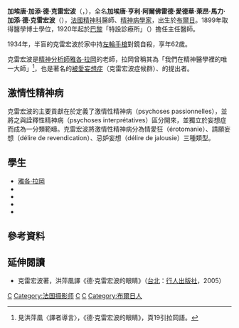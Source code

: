{{Infobox person
|name          = 加埃唐·加添·德·克雷宏波
|image         = File:Gaetan Gatian de Clerambault.jpg
|image_size    = 180px
|caption       = 加埃唐·加添·德·克雷宏波
|birth_name    = 
|birth_date    = {{Birth date|1872|07|02}}
|birth_place   = [[法國|法國]][[布爾日|布爾日]]
|death_date    = {{death date and age|1934|11|17|1872|07|02}}
|death_place   = [[法國|法國]][[馬拉科夫|馬拉科夫]]
|death_cause   = 
|resting_place = 
|resting_place_coordinates = 
|residence     = 
|nationality   = [[法國|法國]]
|other_names   = 
|known_for     = [[被愛妄想症|被愛妄想症]]、{{link-fr|精神自動性|Automatisme mental}}
|alma_mater    = École nationale supérieure des arts décoratifs
|employer      = 
|occupation    = [[精神病學家|精神病學家]]
|religion      = 
|spouse        = 
|partner       = 
|children      = 
|parents       = 
|relatives     = 
|signature     = 
|website       = 
|footnotes     = 
}}
'''加埃唐·加添·德·克雷宏波'''（{{lang-fr|Gaëtan Gatian de Clérambault}}，{{bd|1872年|7月2日|1934年|11月17日}}），全名'''加埃唐·亨利·阿爾佛雷德·愛德華·萊昂·馬力·加添·德·克雷宏波'''（{{lang-fr|Gaëtan Henri Alfred Edouard Léon Marie Gatian de Clérambault}}），[[法國|法國]][[精神科|精神科]]醫師、[[精神病學家|精神病學家]]，出生於[[布爾日|布爾日]]。1899年取得醫學博士學位，1920年起於[[巴黎|巴黎]]「特設診療所」（{{lang|fr|Infirmerie spéciale}}）擔任主任醫師。

1934年，半盲的克雷宏波於家中持[[左輪手槍|左輪手槍]]對鏡自殺，享年62歲。

克雷宏波是[[精神分析|精神分析師]][[雅各·拉岡|雅各·拉岡]]的老師，拉岡曾稱其為「我們在精神醫學裡的唯一大師」<ref>見洪萍凰〈譯者導言〉，《德‧克雷宏波的眼睛》，頁19引拉岡語。</ref>，也是著名的[[被愛妄想症|被愛妄想症]]（克雷宏波症候群）、{{link-fr|精神自動性|Automatisme mental}}的提出者。

==激情性精神病==
克雷宏波的主要貢獻在於定義了激情性精神病（psychoses passionnelles），並將之與詮釋性精神病（psychoses interprétatives）區分開來，並獨立於妄想症而成為一分類範疇。克雷宏波將激情性精神病分為情愛狂（érotomanie）、請願妄想（délire de revendication）、忌妒妄想（délire de jalousie）三種類型。

==學生==
*[[雅各·拉岡|雅各·拉岡]]
*{{link-fr|保羅·希瓦登|Paul Sivadon}}
*{{link-fr|讓·傅賀徳|Jean Frétet}}
*{{link-fr|丹尼爾·拉嘉許|Daniel Lagachen}}
*{{link-fr|亨利·艾|Henri Ey}}

==參考資料==
{{reflist}}

== 延伸閱讀 ==

*克雷宏波著，洪萍凰譯《德‧克雷宏波的眼睛》（[[台北|台北]]：[[行人出版社|行人出版社]]，2005）

{{心理学家小作品}}
{{Authority control}}
{{DEFAULTSORT:Clerambault, Gaetan Gatian}}
[[Category:法國心理學家|C]]
[[Category:法国摄影师|Category:法国摄影师]]
[[Category:法國自殺者|C]]
[[Category:用槍械自殺者|C]]
[[Category:布爾日人|Category:布爾日人]]